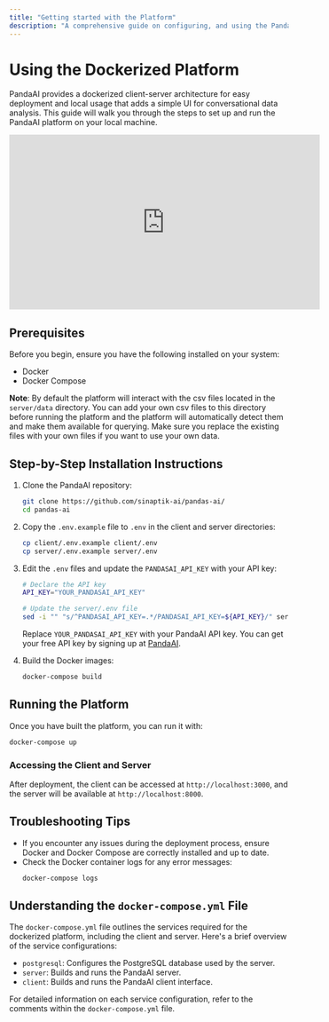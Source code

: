 ---
title: "Getting started with the Platform"
description: "A comprehensive guide on configuring, and using the PandaAI dockerized UI platform."
---

# Using the Dockerized Platform

PandaAI provides a dockerized client-server architecture for easy deployment and local usage that adds a simple UI for conversational data analysis. This guide will walk you through the steps to set up and run the PandaAI platform on your local machine.

<iframe
  width="560"
  height="315"
  src="https://www.youtube.com/embed/kh61wEy9GYM"
  title="PandaAI UI"
  frameborder="0"
  allow="accelerometer; autoplay; clipboard-write; encrypted-media; gyroscope; picture-in-picture"
  allowfullscreen
></iframe>

## Prerequisites

Before you begin, ensure you have the following installed on your system:

- Docker
- Docker Compose

**Note**: By default the platform will interact with the csv files located in the `server/data` directory. You can add your own csv files to this directory before running the platform and the platform will automatically detect them and make them available for querying. Make sure you replace the existing files with your own files if you want to use your own data.

## Step-by-Step Installation Instructions

1. Clone the PandaAI repository:

   ```bash
   git clone https://github.com/sinaptik-ai/pandas-ai/
   cd pandas-ai
   ```

2. Copy the `.env.example` file to `.env` in the client and server directories:

   ```bash
   cp client/.env.example client/.env
   cp server/.env.example server/.env
   ```

3. Edit the `.env` files and update the `PANDASAI_API_KEY` with your API key:

   ```bash
   # Declare the API key
   API_KEY="YOUR_PANDASAI_API_KEY"

   # Update the server/.env file
   sed -i "" "s/^PANDASAI_API_KEY=.*/PANDASAI_API_KEY=${API_KEY}/" server/.env
   ```

   Replace `YOUR_PANDASAI_API_KEY` with your PandaAI API key. You can get your free API key by signing up at [PandaAI](https://pandabi.ai).

4. Build the Docker images:

   ```bash
   docker-compose build
   ```

## Running the Platform

Once you have built the platform, you can run it with:

```bash
docker-compose up
```

### Accessing the Client and Server

After deployment, the client can be accessed at `http://localhost:3000`, and the server will be available at `http://localhost:8000`.

## Troubleshooting Tips

- If you encounter any issues during the deployment process, ensure Docker and Docker Compose are correctly installed and up to date.
- Check the Docker container logs for any error messages:
  ```bash
  docker-compose logs
  ```

## Understanding the `docker-compose.yml` File

The `docker-compose.yml` file outlines the services required for the dockerized platform, including the client and server. Here's a brief overview of the service configurations:

- `postgresql`: Configures the PostgreSQL database used by the server.
- `server`: Builds and runs the PandaAI server.
- `client`: Builds and runs the PandaAI client interface.

For detailed information on each service configuration, refer to the comments within the `docker-compose.yml` file.
